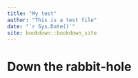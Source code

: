 ```yaml
--- 
title: "My test"
author: "This is a test file"
date: "`r Sys.Date()`"
site: bookdown::bookdown_site
---
```


# Down the rabbit-hole

